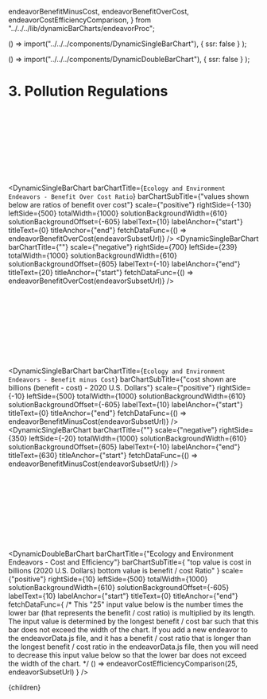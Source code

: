   endeavorBenefitMinusCost,
  endeavorBenefitOverCost,
  endeavorCostEfficiencyComparison,
} from "../../../lib/dynamicBarCharts/endeavorProc";


  () => import("../../../components/DynamicSingleBarChart"),
  { ssr: false }
);

  () => import("../../../components/DynamicDoubleBarChart"),
  { ssr: false }
);



# 3. Pollution Regulations

<br></br>
<br></br>
<br></br>
<br></br>

<DynamicSingleBarChart
  barChartTitle={`Ecology and Environment Endeavors - Benefit Over Cost Ratio`}
  barChartSubTitle={"values shown below are ratios of benefit over cost"}
  scale={"positive"}
  rightSide={-130}
  leftSide={500}
  totalWidth={1000}
  solutionBackgroundWidth={610}
  solutionBackgroundOffset={-605}
  labelText={10}
  labelAnchor={"start"}
  titleText={0}
  titleAnchor={"end"}
  fetchDataFunc={() => endeavorBenefitOverCost(endeavorSubsetUrl)}
/>
<DynamicSingleBarChart
  barChartTitle={""}
  scale={"negative"}
  rightSide={700}
  leftSide={239}
  totalWidth={1000}
  solutionBackgroundWidth={610}
  solutionBackgroundOffset={605}
  labelText={-10}
  labelAnchor={"end"}
  titleText={20}
  titleAnchor={"start"}
  fetchDataFunc={() => endeavorBenefitOverCost(endeavorSubsetUrl)}
/>

<br></br>
<br></br>
<br></br>
<br></br>

<DynamicSingleBarChart
  barChartTitle={`Ecology and Environment Endeavors - Benefit minus Cost`}
  barChartSubTitle={"cost shown are billions (benefit - cost) - 2020 U.S. Dollars"}
  scale={"positive"}
  rightSide={-10}
  leftSide={500}
  totalWidth={1000}
  solutionBackgroundWidth={610}
  solutionBackgroundOffset={-605}
  labelText={10}
  labelAnchor={"start"}
  titleText={0}
  titleAnchor={"end"}
  fetchDataFunc={() => endeavorBenefitMinusCost(endeavorSubsetUrl)}
/>
<DynamicSingleBarChart
  barChartTitle={""}
  scale={"negative"}
  rightSide={350}
  leftSide={-20}
  totalWidth={1000}
  solutionBackgroundWidth={610}
  solutionBackgroundOffset={605}
  labelText={-10}
  labelAnchor={"end"}
  titleText={630}
  titleAnchor={"start"}
  fetchDataFunc={() => endeavorBenefitMinusCost(endeavorSubsetUrl)}
/>

<br></br>
<br></br>
<br></br>
<br></br>

<DynamicDoubleBarChart
  barChartTitle={"Ecology and Environment Endeavors - Cost and Efficiency"}
  barChartSubTitle={
    "top value is cost in billions (2020 U.S. Dollars) bottom value is benefit / cost Ratio"
  }
  scale={"positive"}
  rightSide={10}
  leftSide={500}
  totalWidth={1000}
  solutionBackgroundWidth={610}
  solutionBackgroundOffset={-605}
  labelText={10}
  labelAnchor={"start"}
  titleText={0}
  titleAnchor={"end"}
  fetchDataFunc={
    /* 
      This "25" input value below is the number times the lower bar
      (that represents the benefit / cost ratio) is multiplied by its
      length.  The input value is determined by the longest benefit / cost
      bar such that this bar does not exceed the width of the chart.  If 
      you add a new endeavor to the endeavorData.js file, and it has a 
      benefit / cost ratio that is longer than the longest benefit / cost
      ratio in the endeavorData.js file, then you will need to decrease this
      input value below so that the lower bar does not exceed the width of
      the chart.
    */
    () => endeavorCostEfficiencyComparison(25, endeavorSubsetUrl)
  }
/>

  <Article 
    focusAreaUrl={focusAreaUrl} 
    hierarchy={hierarchy} 
    site={site}
  >
    <div style={{ backgroundColor: 'rgb(226, 232, 240)' }}>
      {children}
    </div>
  </Article>

